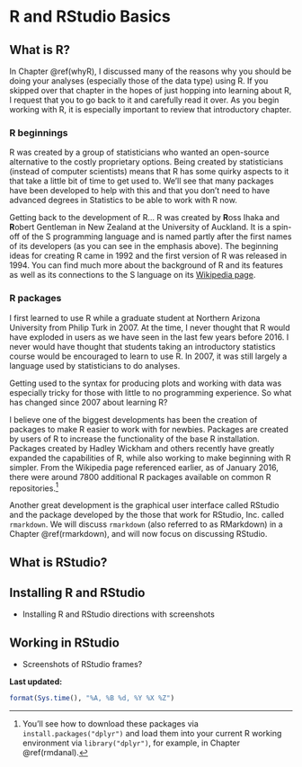 # R and RStudio Basics {#rstudiobasics}

## What is R? 

In Chapter \@ref(whyR), I discussed many of the reasons why you should be doing your analyses (especially those of the data type) using R.  If you skipped over that chapter in the hopes of just hopping into learning about R, I request that you to go back to it and carefully read it over.  As you begin working with R, it is especially important to review that introductory chapter.

### R beginnings

R was created by a group of statisticians who wanted an open-source alternative to the costly proprietary options.  Being created by statisticians (instead of computer scientists) means that R has some quirky aspects to it that take a little bit of time to get used to.  We'll see that many packages have been developed to help with this and that you don't need to have advanced degrees in Statistics to be able to work with R now.

Getting back to the development of R... R was created by **R**oss Ihaka and **R**obert Gentleman in New Zealand at the University of Auckland.  It is a spin-off of the S programming language and is named partly after the first names of its developers (as you can see in the emphasis above).  The beginning ideas for creating R came in 1992 and the first version of R was released in 1994. You can find much more about the background of R and its features as well as its connections to the S language on its [Wikipedia page](https://en.wikipedia.org/wiki/R_(programming_language)).

### R packages

I first learned to use R while a graduate student at Northern Arizona University from Philip Turk in 2007.  At the time, I never thought that R would have exploded in users as we have seen in the last few years before 2016.  I never would have thought that students taking an introductory statistics course would be encouraged to learn to use R.  In 2007, it was still largely a language used by statisticians to do analyses.  

Getting used to the syntax for producing plots and working with data was especially tricky for those with little to no programming experience.  So what has changed since 2007 about learning R?

I believe one of the biggest developments has been the creation of packages to make R easier to work with for newbies.  Packages are created by users of R to increase the functionality of the base R installation.  Packages created by Hadley Wickham and others recently have greatly expanded the capabilities of R, while also working to make beginning with R simpler.  From the Wikipedia page referenced earlier, as of January 2016, there were around 7800 additional R packages available on common R repositories.^[You'll see how to download these packages via `install.packages("dplyr")` and load them into your current R working environment via `library("dplyr")`, for example, in Chapter \@ref(rmdanal).]

Another great development is the graphical user interface called RStudio and the package developed by the those that work for RStudio, Inc. called `rmarkdown`.  We will discuss `rmarkdown` (also referred to as RMarkdown) in a Chapter \@ref(rmarkdown), and will now focus on discussing RStudio.

## What is RStudio?


## Installing R and RStudio

- Installing R and RStudio directions with screenshots

## Working in RStudio

- Screenshots of RStudio frames?


**Last updated:**

```r
format(Sys.time(), "%A, %B %d, %Y %X %Z")
```
